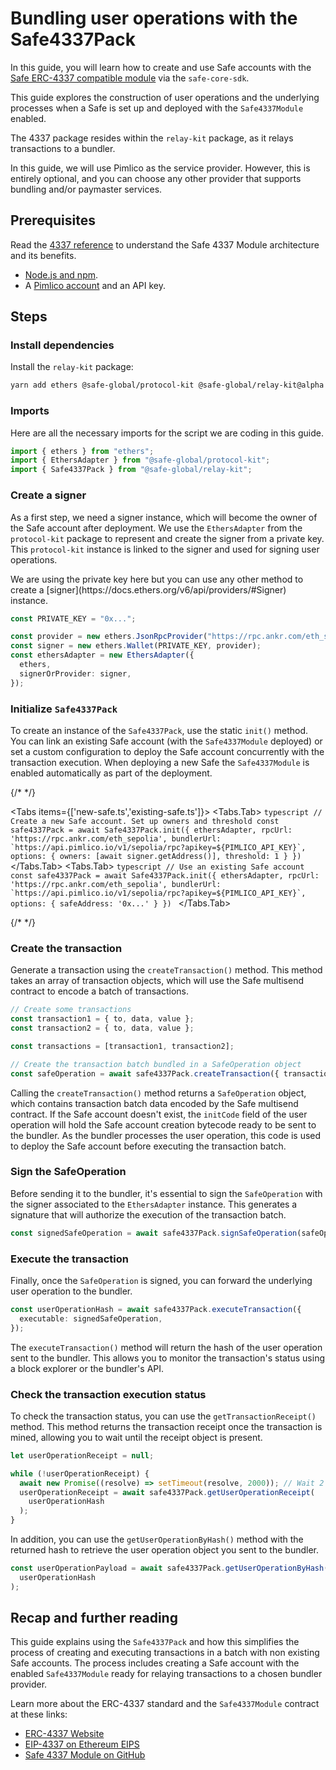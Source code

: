 
# Bundling user operations with the Safe4337Pack

In this guide, you will learn how to create and use Safe accounts with the [Safe ERC-4337 compatible module](https://github.com/safe-global/safe-modules/tree/main/modules/4337/contracts/Safe4337Module.sol) via the `safe-core-sdk`.

This guide explores the construction of user operations and the underlying processes when a Safe is set up and deployed with the `Safe4337Module` enabled.

The 4337 package resides within the `relay-kit` package, as it relays transactions to a bundler.

In this guide, we will use Pimlico as the service provider. However, this is entirely optional, and you can choose any other provider that supports bundling and/or paymaster services.

## Prerequisites

Read the [4337 reference](../../../home/4337-safe) to understand the Safe 4337 Module architecture and its benefits.

- [Node.js and npm](https://docs.npmjs.com/downloading-and-installing-node-js-and-npm).
- A [Pimlico account](https://dashboard.pimlico.io) and an API key.

## Steps

<Steps>

### Install dependencies

Install the `relay-kit` package:

```bash
yarn add ethers @safe-global/protocol-kit @safe-global/relay-kit@alpha
```

### Imports

Here are all the necessary imports for the script we are coding in this guide.

```typescript
import { ethers } from "ethers";
import { EthersAdapter } from "@safe-global/protocol-kit";
import { Safe4337Pack } from "@safe-global/relay-kit";
```

### Create a signer

As a first step, we need a signer instance, which will become the owner of the Safe account after deployment. We use the `EthersAdapter` from the `protocol-kit` package to represent and create the signer from a private key. This `protocol-kit` instance is linked to the signer and used for signing user operations.

<Callout type="info" emoji="ℹ️">
  We are using the private key here but you can use any other method to create a
  [signer](https://docs.ethers.org/v6/api/providers/#Signer) instance.
</Callout>

```typescript
const PRIVATE_KEY = "0x...";

const provider = new ethers.JsonRpcProvider("https://rpc.ankr.com/eth_sepolia");
const signer = new ethers.Wallet(PRIVATE_KEY, provider);
const ethersAdapter = new EthersAdapter({
  ethers,
  signerOrProvider: signer,
});
```

### Initialize `Safe4337Pack`

To create an instance of the `Safe4337Pack`, use the static `init()` method. You can link an existing Safe account (with the `Safe4337Module` deployed) or set a custom configuration to deploy the Safe account concurrently with the transaction execution. When deploying a new Safe the `Safe4337Module` is enabled automatically as part of the deployment.

{/* <!-- vale off --> */}

<Tabs items={['new-safe.ts','existing-safe.ts']}>
  <Tabs.Tab>
    ```typescript
    // Create a new Safe account. Set up owners and threshold
    const safe4337Pack = await Safe4337Pack.init({
      ethersAdapter,
      rpcUrl: 'https://rpc.ankr.com/eth_sepolia',
      bundlerUrl: `https://api.pimlico.io/v1/sepolia/rpc?apikey=${PIMLICO_API_KEY}`,
      options: {
        owners: [await signer.getAddress()],
        threshold: 1
      }
    })
    ```
  </Tabs.Tab>
  <Tabs.Tab>
    ```typescript
    // Use an existing Safe account
    const safe4337Pack = await Safe4337Pack.init({
      ethersAdapter,
      rpcUrl: 'https://rpc.ankr.com/eth_sepolia',
      bundlerUrl: `https://api.pimlico.io/v1/sepolia/rpc?apikey=${PIMLICO_API_KEY}`,
      options: {
        safeAddress: '0x...'
      }
    })
    ```
    </Tabs.Tab>
</Tabs>

{/* <!-- vale on --> */}

### Create the transaction

Generate a transaction using the `createTransaction()` method. This method takes an array of transaction objects, which will use the Safe multisend contract to encode a batch of transactions.

```typescript
// Create some transactions
const transaction1 = { to, data, value };
const transaction2 = { to, data, value };

const transactions = [transaction1, transaction2];

// Create the transaction batch bundled in a SafeOperation object
const safeOperation = await safe4337Pack.createTransaction({ transactions });
```

Calling the `createTransaction()` method returns a `SafeOperation` object, which contains transaction batch data encoded by the Safe multisend contract. If the Safe account doesn't exist, the `initCode` field of the user operation will hold the Safe account creation bytecode ready to be sent to the bundler. As the bundler processes the user operation, this code is used to deploy the Safe account before executing the transaction batch.

### Sign the SafeOperation

Before sending it to the bundler, it's essential to sign the `SafeOperation` with the signer associated to the `EthersAdapter` instance. This generates a signature that will authorize the execution of the transaction batch.

```typescript
const signedSafeOperation = await safe4337Pack.signSafeOperation(safeOperation);
```

### Execute the transaction

Finally, once the `SafeOperation` is signed, you can forward the underlying user operation to the bundler.

```typescript
const userOperationHash = await safe4337Pack.executeTransaction({
  executable: signedSafeOperation,
});
```

The `executeTransaction()` method will return the hash of the user operation sent to the bundler. This allows you to monitor the transaction's status using a block explorer or the bundler's API.

### Check the transaction execution status

To check the transaction status, you can use the `getTransactionReceipt()` method. This method returns the transaction receipt once the transaction is mined, allowing you to wait until the receipt object is present.

```typescript
let userOperationReceipt = null;

while (!userOperationReceipt) {
  await new Promise((resolve) => setTimeout(resolve, 2000)); // Wait 2 seconds before checking the status again
  userOperationReceipt = await safe4337Pack.getUserOperationReceipt(
    userOperationHash
  );
}
```

In addition, you can use the `getUserOperationByHash()` method with the returned hash to retrieve the user operation object you sent to the bundler.

```typescript
const userOperationPayload = await safe4337Pack.getUserOperationByHash(
  userOperationHash
);
```

</Steps>

## Recap and further reading

This guide explains using the `Safe4337Pack` and how this simplifies the process of creating and executing transactions in a batch with non existing Safe accounts. The process includes creating a Safe account with the enabled `Safe4337Module` ready for relaying transactions to a chosen bundler provider.

Learn more about the ERC-4337 standard and the `Safe4337Module` contract at these links:

- [ERC-4337 Website](https://www.erc4337.io)
- [EIP-4337 on Ethereum EIPS](https://eips.ethereum.org/EIPS/eip-4337)
- [Safe 4337 Module on GitHub](https://github.com/safe-global/safe-modules/tree/main/modules/4337)
